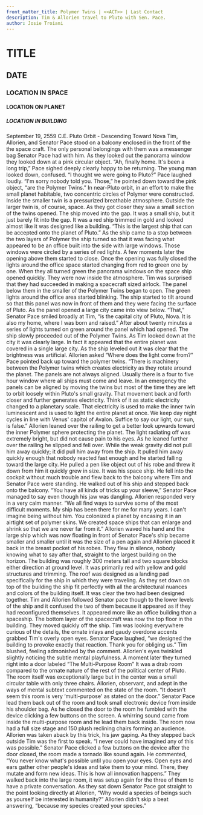 ```yaml
---
front_matter_title: Polymer Twins | <<ACT>> | Last Contact
description: Tim & Allorien travel to Pluto with Sen. Pace.
author: Josie Troiani
---
```

# TITLE

## DATE

### LOCATION IN SPACE

#### LOCATION ON PLANET

##### LOCATION IN BUILDING

September 19, 2559 C.E.
Pluto Orbit - Descending Toward Nova
Tim, Allorien, and Senator Pace stood on a balcony enclosed in the front of the the space craft. The only personal belongings with them was a messenger bag Senator Pace had with him. As they looked out the panorama window they looked down at a pink circular object. “Ah, finally home. It's been a long trip,” Pace sighed deeply clearly happy to be returning.
The young man looked down, confused. “I thought we were going to Pluto?”
Pace laughed loudly. “I'm sorry nobody told you. Those,” he pointed down toward the pink object, “are the Polymer Twins.” In near-Pluto orbit, in an effort to make the small planet habitable, two concentric circles of Polymer were constructed. Inside the smaller twin is a pressurized breathable atmosphere. Outside the larger twin is, of course, space. As they got closer they saw a small section of the twins opened.
The ship moved into the gap. It was a small ship, but it just barely fit into the gap. It was a red ship trimmed in gold and looked almost like it was designed like a building. “This is the largest ship that can be accepted onto the planet of Pluto.”  As the ship came to a stop between the two layers of Polymer the ship turned so that it was facing what appeared to be an office built into the side with large windows. Those windows were circled by a series of red lights. A few moments later the opening above them started to close.
Once the opening was fully closed the lights around the office space started changing from red to green one by one. When they all turned green the panorama windows on the space ship opened quickly. They were now inside the atmosphere. Tim was surprised that they had succeeded in making a spacecraft sized airlock. The panel below them in the smaller of the Polymer Twins began to open. The green lights around the office area started blinking. The ship started to tilt around so that this panel was now in front of them and they were facing the surface of Pluto. As the panel opened a large city came into view below. “That,” Senator Pace smiled broadly at Tim, “is the capital city of Pluto, Nova. It is also my home, where I was born and raised.” After about twenty minutes a series of lights turned on green around the panel which had opened. The ship slowly proceeded out of the Polymer Twins.
As Tim looked down at the city it was clearly large. In fact it appeared that the entire planet was covered in a single large city. As the ship leveled out it was clear that the brightness was artificial. Allorien asked “Where does the light come from?” Pace pointed back up toward the polymer twins. “There is machinery between the Polymer twins which creates electricity as they rotate around the planet. The panels are not always aligned. Usually there is a four to five hour window where all ships must come and leave. In an emergency the panels can be aligned by moving the twins but most of the time they are left to orbit loosely within Pluto's small gravity. That movement back and forth closer and further generates electricity. Think of it as static electricity changed to a planetary scale. That electricity is used to make the inner twin luminescent and is used to light the entire planet at once. We keep day night cycles in line with Venus' capitol of Avalon. Suffice to say our light, our sun, is false.”
Allorien leaned over the railing to get a better look upwards toward the inner Polymer sphere protecting the planet. The light radiating off was extremely bright, but did not cause pain to his eyes. As he leaned further over the railing he slipped and fell over. While the weak gravity did not pull him away quickly; it did pull him away from the ship. It pulled him away quickly enough that nobody reacted fast enough and he started falling toward the large city. He pulled a pen like object out of his robe and threw it down from him it quickly grew in size. It was his space ship. He fell into the cockpit without much trouble and flew back to the balcony where Tim and Senator Pace were standing. He walked out of his ship and stepped back onto the balcony.
“You have all kinds of tricks up your sleeve,” Senator Pace managed to say even though his jaw was dangling. Allorien responded very in a very calm manner. “We all find ways to survive some of the most difficult moments. My ship has been there for me for many years. I can't imagine being without him. You colonized a planet by encasing it in an airtight set of polymer skins. We created space ships that can enlarge and shrink so that we are never far from it.” Allorien waved his hand and the large ship which was now floating in front of Senator Pace's ship became smaller and smaller until it was the size of a pen again and Allorien placed it back in the breast pocket of his robes.
They flew in silence, nobody knowing what to say after that, straight to the largest building on the horizon. The building was roughly 300 meters tall and two square blocks either direction at ground level. It was primarily red with yellow and gold structures and trimming. The roof was designed as a landing pad specifically for the ship in which they were traveling. As they set down on top of the building the ship fit perfectly with all the architectural nuances and colors of the building itself. It was clear the two had been designed together.
Tim and Allorien followed Senator pace though to the lower levels of the ship and it confused the two of them because it appeared as if they had reconfigured themselves. It appeared more like an office building than a spaceship. The bottom layer of the spacecraft was now the top floor in the building. They moved quickly off the ship. Tim was looking everywhere curious of the details, the ornate inlays and gaudy overdone accents grabbed Tim's overly open eyes. Senator Pace laughed, “we designed the building to provoke exactly that reaction. Thank you for obliging us.” Tim blushed, feeling admonished by the comment. Allorien's eyes twinkled slightly noticing the subtle mental playfulness.
A moment later they turned right into a door labeled “The Multi-Purpose Room” It was a drab room compared to the ornate nature of the rest of the political center of Pluto. The room itself was exceptionally large but in the center was a small circular table with only three chairs. Allorien, observant, and adept in the ways of mental subtext commented on the state of the room. “It doesn't seem this room is very ‘multi-purpose' as stated on the door.” Senator Pace lead them back out of the room and took small electronic device from inside his shoulder bag. As he closed the door to the room he fumbled with the device clicking a few buttons on the screen. A whirring sound came from inside the multi-purpose room and he lead them back inside. The room now had a full size stage and 150 plush reclining chairs forming an audience. Allorien was taken aback by this trick, his jaw gaping. As they stepped back outside Tim was the first to speak. “I never could have imagined any of this was possible.”
Senator Pace clicked a few buttons on the device after the door closed, the room made a tornado like sound again. He commented, “You never know what's possible until you open your eyes. Open eyes and ears gather other people's ideas and take them to your mind. There, they mutate and form new ideas. This is how all innovation happens.” They walked back into the large room, it was setup again for the three of them to have a private conversation. As they sat down Senator Pace got straight to the point looking directly at Allorien, “Why would a species of beings such as yourself be interested in humanity?”
Allorien didn't skip a beat answering, “because my species created your species.”
